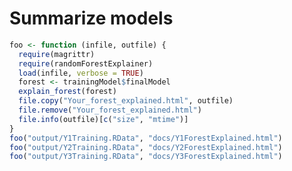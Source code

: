 # Summarize models

```r
foo <- function (infile, outfile) {
  require(magrittr)
  require(randomForestExplainer)
  load(infile, verbose = TRUE)
  forest <- trainingModel$finalModel
  explain_forest(forest)
  file.copy("Your_forest_explained.html", outfile)
  file.remove("Your_forest_explained.html")
  file.info(outfile)[c("size", "mtime")]
}
foo("output/Y1Training.RData", "docs/Y1ForestExplained.html")
foo("output/Y2Training.RData", "docs/Y2ForestExplained.html")
foo("output/Y3Training.RData", "docs/Y3ForestExplained.html")
```

